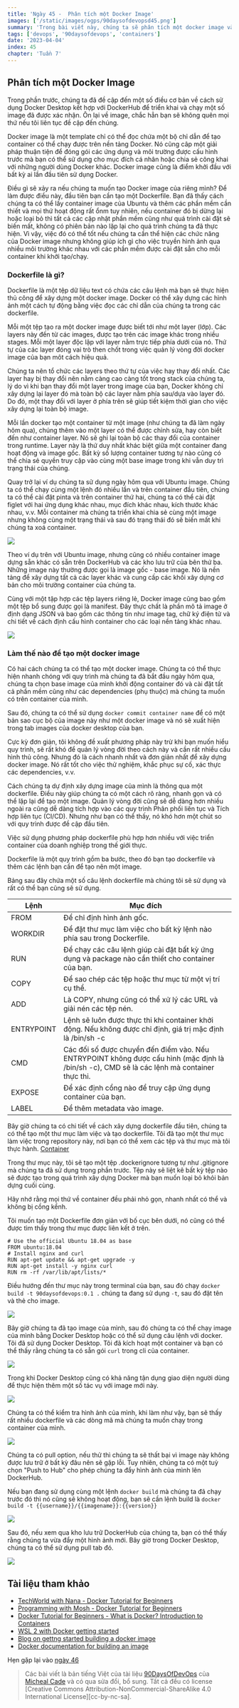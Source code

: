 ```yaml
---
title: 'Ngày 45 -  Phân tích một Docker Image'
images: ['/static/images/ogps/90daysofdevopsd45.png']
summary: 'Trong bài viết này, chúng ta sẽ phân tích một docker image và các câu lệnh hữu dụng giúp chúng ta có thể tạo một Docker image cho riêng mình'
tags: ['devops', '90daysofdevops', 'containers']
date: '2023-04-04'
index: 45
chapter: 'Tuần 7'
---
```


<TOCInline toc={props.toc} asDisclosure />

## Phân tích một Docker Image

Trong phần trước, chúng ta đã đề cập đến một số điều cơ bản về cách sử dụng Docker Desktop kết hợp với DockerHub để triển khai và chạy một số image đã được xác nhận. Ôn lại về image, chắc hẳn bạn sẽ không quên mọi thứ nếu tôi liên tục đề cập đến chúng.

Docker image là một template chỉ có thể đọc chứa một bộ chỉ dẫn để tạo container có thể chạy được trên nền tảng Docker. Nó cũng câp một giải pháp thuận tiện để đóng gói các ứng dụng và môi trường được cấu hình trước mà bạn có thể sử dụng cho mục đích cá nhân hoặc chia sẻ công khai với những người dùng Docker khác. Docker image cũng là điểm khởi đầu với bất kỳ ai lần đầu tiên sử dụng Docker.

Điều gì sẽ xảy ra nếu chúng ta muốn tạo Docker image của riêng mình? Để làm được điều này, đầu tiên bạn cần tạo một Dockerfile. Bạn đã thấy cách chúng ta có thể lấy container image của Ubuntu và thêm các phần mềm cần thiết và mọi thứ hoạt động rất ổnm tuy nhiên, nếu container đó bị dừng lại hoặc loại bỏ thì tất cả các cập nhật phần mềm cũng như quá trình cài đặt sẽ biến mất, không có phiên bản nào lặp lại cho quá trình chúng ta đã thực hiện. Vì vậy, việc đó có thể tốt nếu chúng ta cần thể hiện các chức năng của Docker image nhưng không giúp ích gì cho việc truyền hình ảnh qua nhiều môi trường khác nhau với các phần mềm được cài đặt sẵn cho mỗi container khi khởi tạo/chạy.

### Dockerfile là gì?

Dockerfile là một tệp dữ liệu text có chứa các câu lệnh mà bạn sẽ thực hiện thủ công để xây dựng một docker image. Docker có thể xây dựng các hình ảnh một cách tự động bằng việc đọc các chỉ dẫn của chúng ta trong các dockerfile.

Mỗi một tệp tạo ra một docker image được biết tới như một layer (lớp). Các layers này đến từ các images, được tạo trên các image khác trong nhiều stages. Mỗi một layer độc lập với layer nằm trực tiếp phía dưới của nó. Thứ tự của các layer đóng vai trò then chốt trong việc quản lý vòng đời docker image của bạn môt cách hiệu quả.

Chúng ta nên tổ chức các layers theo thứ tự của việc hay thay đổi nhất. Các layer hay bị thay đổi nên nằm càng cao càng tốt trong stack của chúng ta, lý do vì khi bạn thay đổi một layer trong image của bạn, Docker không chỉ xây dựng lại layer đó mà toàn bộ các layer nằm phía sau/dựa vào layer đó. Do đó, một thay đổi với layer ở phía trên sẽ giúp tiết kiệm thời gian cho việc xây dựng lại toàn bộ image.

Mỗi lần docker tạo một container từ một image (như chúng ta đã làm ngày hôm qua), chúng thêm vào một layer có thể được chỉnh sửa, hay còn biết đến như container layer. Nó sẽ ghi lại toàn bộ các thay đổi của container trong runtime. Layer này là thứ duy nhất khác biệt giữa một container đang hoạt động và image gốc. Bất kỳ số lượng container tương tự nào cũng có thể chia sẻ quyền truy cập vào cùng một base image trong khi vẫn duy trì trạng thái của chúng.

Quay trở lại ví dụ chúng ta sử dụng ngày hôm qua với Ubuntu image. Chúng ta có thể chạy cùng một lệnh đó nhiều lần và trên container đầu tiên, chúng ta có thể cài đặt pinta và trên container thứ hai, chúng ta có thể cài đặt figlet với hai ứng dụng khác nhau, mục đích khác nhau, kích thước khác nhau, v.v. Mỗi container mà chúng ta triển khai chia sẻ cùng một image nhưng không cùng một trạng thái và sau đó trạng thái đó sẽ biến mất khi chúng ta xoá container.

![](/static/images/assets/Day45_Containers1.png)

Theo ví dụ trên với Ubuntu image, nhưng cũng có nhiều container image dựng sẵn khác có sẵn trên DockerHub và các kho lưu trữ của bên thứ ba. Những image này thường được gọi là image gốc - base image. Nó là nền tảng để xây dựng tất cả các layer khác và cung cấp các khối xây dựng cơ bản cho môi trường container của chúng ta.

Cùng với một tập hợp các tệp layers riêng lẻ, Docker image cũng bao gồm một tệp bổ sung được gọi là manifest. Đây thực chất là phần mô tả image ở định dạng JSON và bao gồm các thông tin như image tag, chữ ký điện tử và chi tiết về cách định cấu hình container cho các loại nền tảng khác nhau.

![](/static/images/assets/Day45_Containers2.png)

### Làm thế nào để tạo một docker image

Có hai cách chúng ta có thể tạo một docker image. Chúng ta có thể thực hiện nhanh chóng với quy trình mà chúng ta đã bắt đầu ngày hôm qua, chúng ta chọn base image của mình khởi động container đó và cài đặt tất cả phần mềm cũng như các dependencies (phụ thuộc) mà chúng ta muốn có trên container của mình.

Sau đó, chúng ta có thể sử dụng `docker commit container name` để có một bản sao cục bộ của image này như một docker image và nó sẽ xuất hiện trong tab images của docker desktop của bạn.

Cực kỳ đơn giản, tôi không đề xuất phương pháp này trừ khi bạn muốn hiểu quy trình, sẽ rất khó để quản lý vòng đời theo cách này và cần rất nhiều cấu hình thủ công. Nhưng đó là cách nhanh nhất và đơn giản nhất để xây dựng docker image. Nó rất tốt cho việc thử nghiệm, khắc phục sự cố, xác thực các dependencies, v.v.

Cách chúng ta dự định xây dựng image của mình là thông qua một dockerfile. Điều này giúp chúng ta có một cách rõ ràng, nhanh gọn và có thể lặp lại để tạo một image. Quản lý vòng đời cũng sẽ dễ dàng hơn nhiều ngoài ra cũng dễ dàng tích hợp vào các quy trình Phân phối liên tục và Tích hợp liên tục (CI/CD). Nhưng như bạn có thể thấy, nó khó hơn một chút so với quy trình được đề cập đầu tiên.

Việc sử dụng phương pháp dockerfile phù hợp hơn nhiều với việc triển container của doanh nghiệp trong thế giới thực.

Dockerfile là một quy trình gồm ba bước, theo đó bạn tạo dockerfile và thêm các lệnh bạn cần để tạo nên một image.

Bảng sau đây chứa một số câu lệnh dockerfile mà chúng tôi sẽ sử dụng và rất có thể bạn cũng sẽ sử dụng.

| Lệnh       | Mục đích                                                                                                                                    |
| ---------- | ------------------------------------------------------------------------------------------------------------------------------------------- |
| FROM       | Để chỉ định hình ảnh gốc.                                                                                                                   |
| WORKDIR    | Để đặt thư mục làm việc cho bất kỳ lệnh nào phía sau trong Dockerfile.                                                                      |
| RUN        | Để chạy các câu lệnh giúp cài đặt bất kỳ ứng dụng và package nào cần thiết cho container của bạn.                                           |
| COPY       | Để sao chép các tệp hoặc thư mục từ một vị trí cụ thể.                                                                                      |
| ADD        | Là COPY, nhưng cũng có thể xử lý các URL và giải nén các tệp nén.                                                                           |
| ENTRYPOINT | Lệnh sẽ luôn được thực thi khi container khởi động. Nếu không được chỉ định, giá trị mặc định là /bin/sh -c                                 |
| CMD        | Các đối số được chuyển đến điểm vào. Nếu ENTRYPOINT không được cấu hình (mặc định là /bin/sh -c), CMD sẽ là các lệnh mà container thực thi. |
| EXPOSE     | Để xác định cổng nào để truy cập ứng dụng container của bạn.                                                                                |
| LABEL      | Để thêm metadata vào image.                                                                                                                 |

Bây giờ chúng ta có chi tiết về cách xây dựng dockerfile đầu tiên, chúng ta có thể tạo một thư mục làm việc và tạo dockerfile. Tôi đã tạo một thư mục làm việc trong repository này, nơi bạn có thể xem các tệp và thư mục mà tôi thực hành. [Container](https://github.com/vntechies/90DaysOfDevOps/tree/main/2022/Days/Containers/)

Trong thư mục này, tôi sẽ tạo một tệp .dockerignore tương tự như .gitignore mà chúng ta đã sử dụng trong phần trước. Tệp này sẽ liệt kê bất kỳ tệp nào sẽ được tạo trong quá trình xây dựng Docker mà bạn muốn loại bỏ khỏi bản dựng cuối cùng.

Hãy nhớ rằng mọi thứ về container đều phải nhỏ gọn, nhanh nhất có thể và không bị cồng kềnh.

Tôi muốn tạo một Dockerfile đơn giản với bố cục bên dưới, nó cũng có thể được tìm thấy trong thư mục được liên kết ở trên.

```
# Use the official Ubuntu 18.04 as base
FROM ubuntu:18.04
# Install nginx and curl
RUN apt-get update && apt-get upgrade -y
RUN apt-get install -y nginx curl
RUN rm -rf /var/lib/apt/lists/*
```

Điều hướng đến thư mục này trong terminal của bạn, sau đó chạy `docker build -t 90daysofdevops:0.1 .` chúng ta đang sử dụng `-t`, sau đó đặt tên và thẻ cho image.

![](/static/images/assets/Day45_Containers3.png)

Bây giờ chúng ta đã tạo image của mình, sau đó chúng ta có thể chạy image của mình bằng Docker Desktop hoặc có thể sử dụng câu lệnh với docker. Tôi đã sử dụng Docker Desktop. Tôi đã kích hoạt một container và bạn có thể thấy rằng chúng ta có sẵn gói `curl` trong cli của container.

![](/static/images/assets/Day45_Containers4.png)

Trong khi Docker Desktop cũng có khả năng tận dụng giao diện người dùng để thực hiện thêm một số tác vụ với image mới này.

![](/static/images/assets/Day45_Containers5.png)

Chúng ta có thể kiểm tra hình ảnh của mình, khi làm như vậy, bạn sẽ thấy rất nhiều dockerfile và các dòng mã mà chúng ta muốn chạy trong container của mình.

![](/static/images/assets/Day45_Containers6.png)

Chúng ta có pull option, nếu thử thì chúng ta sẽ thất bại vì image này không được lưu trữ ở bất kỳ đâu nên sẽ gặp lỗi. Tuy nhiên, chúng ta có một tuỳ chọn "Push to Hub" cho phép chúng ta đẩy hình ảnh của mình lên DockerHub.

Nếu bạn đang sử dụng cùng một lệnh `docker build` mà chúng ta đã chạy trước đó thì nó cũng sẽ không hoạt động, bạn sẽ cần lệnh build là `docker build -t {{username}}/{{imagename}}:{{version}} `

![](/static/images/assets/Day45_Containers7.png)

Sau đó, nếu xem qua kho lưu trữ DockerHub của chúng ta, bạn có thể thấy rằng chúng ta vừa đẩy một hình ảnh mới. Bây giờ trong Docker Desktop, chúng ta có thể sử dụng pull tab đó.

![](/static/images/assets/Day45_Containers8.png)

## Tài liệu tham khảo

- [TechWorld with Nana - Docker Tutorial for Beginners](https://www.youtube.com/watch?v=3c-iBn73dDE)
- [Programming with Mosh - Docker Tutorial for Beginners](https://www.youtube.com/watch?v=pTFZFxd4hOI)
- [Docker Tutorial for Beginners - What is Docker? Introduction to Containers](https://www.youtube.com/watch?v=17Bl31rlnRM&list=WL&index=128&t=61s)
- [WSL 2 with Docker getting started](https://www.youtube.com/watch?v=5RQbdMn04Oc)
- [Blog on gettng started building a docker image](https://stackify.com/docker-build-a-beginners-guide-to-building-docker-images/)
- [Docker documentation for building an image](https://docs.docker.com/develop/develop-images/dockerfile_best-practices/)

Hẹn gặp lại vào [ngày 46](/courses/90-ngay-devops/ngay-46-docker-compose)

> Các bài viết là bản tiếng Việt của tài liệu [90DaysOfDevOps](https://github.com/MichaelCade/90DaysOfDevOps/tree/main/Days) của [Micheal Cade](https://twitter.com/MichaelCade1) và có qua sửa đổi, bổ sung. Tất cả đều có license [Creative Commons Attribution-NonCommercial-ShareAlike 4.0 International License][cc-by-nc-sa].
